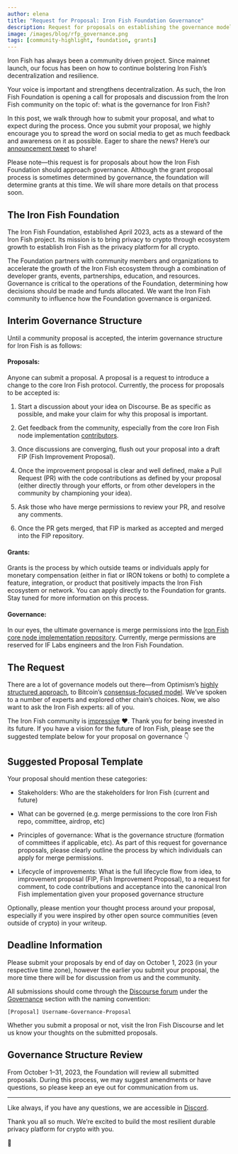 ```yaml
---
author: elena
title: "Request for Proposal: Iron Fish Foundation Governance"
description: Request for proposals on establishing the governance model for Iron Fish
image: /images/blog/rfp_governance.png
tags: [community-highlight, foundation, grants]
---
```


Iron Fish has always been a community driven project. Since mainnet launch, our focus has been on how to continue bolstering Iron Fish’s decentralization and resilience.

Your voice is important and strengthens decentralization. As such, the Iron Fish Foundation is opening a call for proposals and discussion from the Iron Fish community on the topic of: what is the governance for Iron Fish?  

In this post, we walk through how to submit your proposal, and what to expect during the process. Once you submit your proposal, we highly encourage you to spread the word on social media to get as much feedback and awareness on it as possible.
Eager to share the news? Here’s our [announcement tweet](https://twitter.com/ironfishcrypto/status/1676629679699120129) to share!

Please note—this request is for proposals about how the Iron Fish Foundation should approach governance. Although the grant proposal process is sometimes determined by governance, the foundation will determine grants at this time. We will share more details on that process soon.

## The Iron Fish Foundation

The Iron Fish Foundation, established April 2023, acts as a steward of the Iron Fish project. Its mission is to bring privacy to crypto through ecosystem growth to establish Iron Fish as the privacy platform for all crypto.

The Foundation partners with community members and organizations to accelerate the growth of the Iron Fish ecosystem through a combination of developer grants, events, partnerships, education, and resources. Governance is critical to the operations of the Foundation, determining how decisions should be made and funds allocated. We want the Iron Fish community to influence how the Foundation governance is organized.

## Interim Governance Structure

Until a community proposal is accepted, the interim governance structure for Iron Fish is as follows:

#### Proposals:

Anyone can submit a proposal. A proposal is a request to introduce a change to the core Iron Fish protocol. Currently, the process for proposals to be accepted is:

1.  Start a discussion about your idea on Discourse. Be as specific as possible, and make your claim for why this proposal is important.
    
2.  Get feedback from the community, especially from the core Iron Fish node implementation [contributors](https://github.com/iron-fish/ironfish/graphs/contributors).
    
3.  Once discussions are converging, flush out your proposal into a draft FIP (Fish Improvement Proposal).
    
4.  Once the improvement proposal is clear and well defined, make a Pull Request (PR) with the code contributions as defined by your proposal (either directly through your efforts, or from other developers in the community by championing your idea).
    
5.  Ask those who have merge permissions to review your PR, and resolve any comments.
    
6.  Once the PR gets merged, that FIP is marked as accepted and merged into the FIP repository.

#### Grants:

Grants is the process by which outside teams or individuals apply for monetary compensation (either in fiat or IRON tokens or both) to complete a feature, integration, or product that positively impacts the Iron Fish ecosystem or network. You can apply directly to the Foundation for grants. Stay tuned for more information on this process.

#### Governance:

In our eyes, the ultimate governance is merge permissions into the [Iron Fish core node implementation repository](https://github.com/iron-fish/ironfish). Currently, merge permissions are reserved for IF Labs engineers and the Iron Fish Foundation.

## The Request

There are a lot of governance models out there—from Optimism’s [highly structured approach](https://community.optimism.io/docs/governance/), to Bitcoin’s [consensus-focused model](https://www.bitcoin.com/get-started/what-is-bitcoin-governance/). We’ve spoken to a number of experts and explored other chain’s choices. Now, we also want to ask the Iron Fish experts: all of you.

The Iron Fish community is [impressive](https://ironfish.network/learn/blog/2023-03-03-community-retrospective) ❤. Thank you for being invested in its future. If you have a vision for the future of Iron Fish, please see the suggested template below for your proposal on governance 👇

## Suggested Proposal Template

Your proposal should mention these categories:

-   Stakeholders: Who are the stakeholders for Iron Fish (current and future)
    
-   What can be governed (e.g. merge permissions to the core Iron Fish repo, committee, airdrop, etc)
    
-   Principles of governance: What is the governance structure (formation of committees if applicable, etc). As part of this request for governance proposals, please clearly outline the process by which individuals can apply for merge permissions.
    
-   Lifecycle of improvements: What is the full lifecycle flow from idea, to improvement proposal (FIP, Fish Improvement Proposal), to a request for comment, to code contributions and acceptance into the canonical Iron Fish implementation given your proposed governance structure

Optionally, please mention your thought process around your proposal, especially if you were inspired by other open source communities (even outside of crypto) in your writeup.

## Deadline Information

Please submit your proposals by end of day on October 1, 2023 (in your respective time zone), however the earlier you submit your proposal, the more time there will be for discussion from us and the community.

All submissions should come through the [Discourse forum](https://discourse.ironfish.network/) under the [Governance](https://discourse.ironfish.network/c/governance/12) section with the naming convention:   

`[Proposal] Username-Governance-Proposal`

Whether you submit a proposal or not, visit the Iron Fish Discourse and let us know your thoughts on the submitted proposals.

## Governance Structure Review

From October 1–31, 2023, the Foundation will review all submitted proposals. During this process, we may suggest amendments or have questions, so please keep an eye out for communication from us.     

---
Like always, if you have any questions, we are accessible in [Discord](http://discord.ironfish.network).

Thank you all so much. We’re excited to build the most resilient durable privacy platform for crypto with you.

👋

